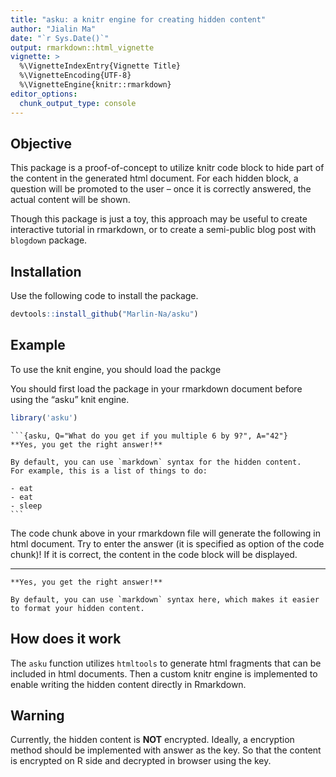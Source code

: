 ```yaml
---
title: "asku: a knitr engine for creating hidden content"
author: "Jialin Ma"
date: "`r Sys.Date()`"
output: rmarkdown::html_vignette
vignette: >
  %\VignetteIndexEntry{Vignette Title}
  %\VignetteEncoding{UTF-8}
  %\VignetteEngine{knitr::rmarkdown}
editor_options: 
  chunk_output_type: console
---
```


## Objective

This package is a proof-of-concept to utilize knitr code block to
hide part of the content in the generated html document.
For each hidden block, a question will be promoted to the user --
once it is correctly answered, the actual content will be shown.

Though this package is just a toy, this approach may be useful to create
interactive tutorial in rmarkdown, or to create a semi-public blog post
with `blogdown` package.

## Installation

Use the following code to install the package.

```r
devtools::install_github("Marlin-Na/asku")
```

## Example

To use the knit engine, you should load the packge

You should first load the package in your rmarkdown document before using the
"asku" knit engine.

```r
library('asku')
```

<pre><code>&#96;&#96;&#96;{asku, Q="What do you get if you multiple 6 by 9?", A="42"}
**Yes, you get the right answer!**

By default, you can use `markdown` syntax for the hidden content.
For example, this is a list of things to do:

- eat
- eat
- sleep
&#96;&#96;&#96;</code></pre>

The code chunk above in your rmarkdown file will generate the following in html
document.
Try to enter the answer (it is specified as option of the code chunk)!
If it is correct, the content in the code block will be displayed.

-------------

```asku
**Yes, you get the right answer!**

By default, you can use `markdown` syntax here, which makes it easier
to format your hidden content.
```

## How does it work

The `asku` function utilizes `htmltools` to generate html fragments
that can be included in html documents.
Then a custom knitr engine is implemented to enable writing the hidden
content directly in Rmarkdown.

## Warning

Currently, the hidden content is **NOT** encrypted. Ideally, a encryption method
should be implemented with answer as the key. So that the content is encrypted
on R side and decrypted in browser using the key.
